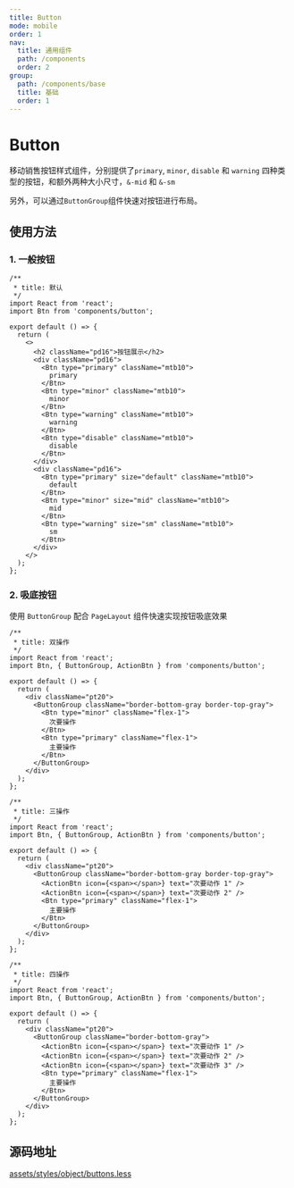 ```yaml
---
title: Button
mode: mobile
order: 1
nav:
  title: 通用组件
  path: /components
  order: 2
group:
  path: /components/base
  title: 基础
  order: 1
---
```


# Button

移动销售按钮样式组件，分别提供了`primary`, `minor`, `disable` 和 `warning` 四种类型的按钮，和额外两种大小尺寸，`&-mid` 和 `&-sm`

另外，可以通过`ButtonGroup`组件快速对按钮进行布局。

## 使用方法

### 1. 一般按钮

```tsx
/**
 * title: 默认
 */
import React from 'react';
import Btn from 'components/button';

export default () => {
  return (
    <>
      <h2 className="pd16">按钮展示</h2>
      <div className="pd16">
        <Btn type="primary" className="mtb10">
          primary
        </Btn>
        <Btn type="minor" className="mtb10">
          minor
        </Btn>
        <Btn type="warning" className="mtb10">
          warning
        </Btn>
        <Btn type="disable" className="mtb10">
          disable
        </Btn>
      </div>
      <div className="pd16">
        <Btn type="primary" size="default" className="mtb10">
          default
        </Btn>
        <Btn type="minor" size="mid" className="mtb10">
          mid
        </Btn>
        <Btn type="warning" size="sm" className="mtb10">
          sm
        </Btn>
      </div>
    </>
  );
};
```

### 2. 吸底按钮

使用 `ButtonGroup` 配合 `PageLayout` 组件快速实现按钮吸底效果

```tsx
/**
 * title: 双操作
 */
import React from 'react';
import Btn, { ButtonGroup, ActionBtn } from 'components/button';

export default () => {
  return (
    <div className="pt20">
      <ButtonGroup className="border-bottom-gray border-top-gray">
        <Btn type="minor" className="flex-1">
          次要操作
        </Btn>
        <Btn type="primary" className="flex-1">
          主要操作
        </Btn>
      </ButtonGroup>
    </div>
  );
};
```

```tsx
/**
 * title: 三操作
 */
import React from 'react';
import Btn, { ButtonGroup, ActionBtn } from 'components/button';

export default () => {
  return (
    <div className="pt20">
      <ButtonGroup className="border-bottom-gray border-top-gray">
        <ActionBtn icon={<span></span>} text="次要动作 1" />
        <ActionBtn icon={<span></span>} text="次要动作 2" />
        <Btn type="primary" className="flex-1">
          主要操作
        </Btn>
      </ButtonGroup>
    </div>
  );
};
```

```tsx
/**
 * title: 四操作
 */
import React from 'react';
import Btn, { ButtonGroup, ActionBtn } from 'components/button';

export default () => {
  return (
    <div className="pt20">
      <ButtonGroup className="border-bottom-gray">
        <ActionBtn icon={<span></span>} text="次要动作 1" />
        <ActionBtn icon={<span></span>} text="次要动作 2" />
        <ActionBtn icon={<span></span>} text="次要动作 3" />
        <Btn type="primary" className="flex-1">
          主要操作
        </Btn>
      </ButtonGroup>
    </div>
  );
};
```

<API></API>

## 源码地址

[assets/styles/object/buttons.less](https://git.myscrm.cn/ydxs/ydxs/-/blob/master/assets/styles/object/buttons.less)
